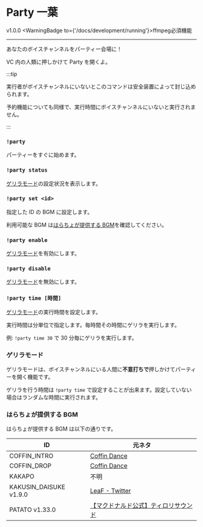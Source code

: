 
# Party 一葉

<VersionBadge>v1.0.0</VersionBadge>
<WarningBadge to={'/docs/development/running'}>ffmpeg必須機能</WarningBadge>

---

あなたのボイスチャンネルをパーティー会場に！

VC 内の人類に押しかけて Party を開くよ。

:::tip

実行者がボイスチャンネルにいないとこのコマンドは安全装置によって封じ込められます。

予約機能についても同様で、実行時間にボイスチャンネルにいないと実行されません。

:::

### `!party`

パーティーをすぐに始めます。

### `!party status`

[ゲリラモード](#ゲリラモード)の設定状況を表示します。

### `!party set <id>`

指定した ID の BGM に設定します。

利用可能な BGM は[はらちょが提供する BGM](#はらちょが提供する-bgm)を確認してください。

### `!party enable`

[ゲリラモード](#ゲリラモード)を有効にします。

### `!party disable`

[ゲリラモード](#ゲリラモード)を無効にします。

### `!party time [時間]`

[ゲリラモード](#ゲリラモード)の実行時間を設定します。

実行時間は分単位で指定します。毎時間その時間にゲリラを実行します。

例: `!party time 30` で 30 分毎にゲリラを実行します。

### ゲリラモード

ゲリラモードは、ボイスチャンネルにいる人間に**不意打ちで**押しかけてパーティーを開く機能です。

ゲリラを行う時間は `!party time` で設定することが出来ます。設定していない場合はランダムな時間に実行されます。

### はらちょが提供する BGM

はらちょが提供する BGM は以下の通りです。

| ID                                                  | 元ネタ                                                                              |
| --------------------------------------------------- | ----------------------------------------------------------------------------------- |
| COFFIN_INTRO                                        | [Coffin Dance](https://www.youtube.com/watch?v=j9V78UbdzWI)                         |
| COFFIN_DROP                                         | [Coffin Dance](https://www.youtube.com/watch?v=j9V78UbdzWI)                         |
| KAKAPO                                              | 不明                                                                                |
| KAKUSIN_DAISUKE <VersionBadge>v1.9.0</VersionBadge> | [LeaF - Twitter](https://twitter.com/7eaF/status/1509153813235892229)               |
| PATATO <VersionBadge>v1.33.0</VersionBadge>         | [【マクドナルド公式】ティロリサウンド](https://www.youtube.com/watch?v=8NjhfastLts) |

